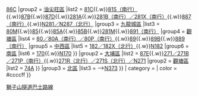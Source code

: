 {{Navbox
|name        = 獅子山隧道巴士路線
|title       = 途經[[獅子山隧道]]巴士路線 [[File:HK Tunnel.svg|20px|香港行車隧道標誌]]
|bodystyle   = background: #f9f9f9;
|liststyle   = text-align: left;
|groupstyle  = background: #ececec; text-align: center;
|belowstyle  = text-align: center;
|oddstyle    = background: #f9f9f9;
|evenstyle   = background: #f9f9f9;
|state       = collapsed
|group1 = [[沙田區]]
|list1 = 
{{Navbox subgroup
|group1 = [[深水埗區]]
|list1 = [[九龍巴士86線|86]]{{.w}}[[九龍巴士86A線|86A<!--（北行）-->]]{{.w}}[[九龍巴士86C線|86C]]
|group2 = [[油尖旺區]]
|list2 = [[九龍巴士81C線|81C]]{{.w}}[[九龍巴士81S線|81S（南行）]]{{.w}}[[九龍巴士87B線|87B]]{{.w}}[[九龍巴士87D線|87D]]{{.w}}[[九龍巴士281A線|281A]]{{.w}}[[九龍巴士281B線|281B（南行）／281X（南行）]]{{.w}}[[九龍巴士887線|887（南行）]]{{.w}}[[九龍巴士N281線|N281／N287（北行）]]
|group3 = [[九龍城區]]
|list3 = [[九龍巴士80M線|80M]]{{.w}}[[九龍巴士85線|85]]{{.w}}[[九龍巴士85A線|85A]]{{.w}}[[九龍巴士85B線|85B]]{{.w}}[[九龍巴士281M線|281M]]{{.w}}[[九龍巴士891線|891（南行）]]
|group4 = [[觀塘區]]
|list4 = [[九龍巴士80線|80／80A（南行）／80P（南行）]]{{.w}}[[九龍巴士89線|89]]{{.w}}[[九龍巴士89B線|89B]]{{.w}}[[九龍巴士889線|889（南行）]]
|group5 = [[中西區 (香港)|中西區]]
|list5 = [[過海隧道巴士182線|182／182X（北行）]]{{.w}}[[過海隧道巴士N182線|N182]]
|group6 = [[南區 (香港)|南區]]
|list6 = [[過海隧道巴士170線|170]]{{.w}}[[過海隧道巴士N170線|N170]]
}}
|group2 = [[大埔區]]
|list2 = 
{{Navbox subgroup
|group1 = [[油尖旺區]]
|list1 = [[九龍巴士72X線|72X]]{{.w}}[[九龍巴士87E線|87E]]{{.w}}[[九龍巴士271線|271／271B／271P（南行）]]{{.w}}[[九龍巴士N271線|271R（北行）／271S（北行）／N271]]
|group2 = [[觀塘區]]
|list2 = [[九龍巴士74A線|74A]]
}}
|group3 = [[北區 (香港)|北區]]
|list3 = 
{{Navbox subgroup
|group1 = [[油尖旺區]]
|list1 =  [[九龍巴士270A線|270A／270C]]
|group2 = [[觀塘區]]
|list2 = [[九龍巴士74S線|74S]]
|group3 = [[中西區 (香港)|中西區]]
|list3 = <!--[[過海隧道巴士373線|373（北行）]]{{.w}}-->[[過海隧道巴士N373線|N373]]
}}
| category = 
| color    = #ccccff
}}
<includeonly>[[Category:途經獅子山隧道巴士路線|{{{1}}}]]</includeonly>
<noinclude>[[Category:香港巴士路線模板|獅子山隧道巴士路線]]</noinclude>